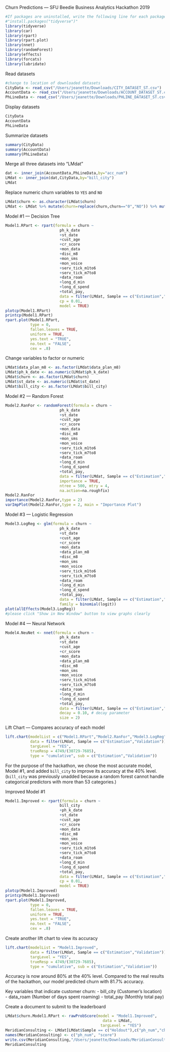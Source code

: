Churn Predictions — SFU Beedie Business Analytics Hackathon 2019

```r
#If packages are uninstalled, write the following line for each package:
#"install.packages("tidyverse")"
library(tidyverse)
library(car)
library(rpart)
library(rpart.plot)
library(nnet)
library(randomForest)
library(effects)
library(forcats)
library(lubridate)
```

Read datasets
```r
#change to location of downloaded datasets
CityData <- read_csv("/Users/jeanette/Downloads/CITY_DATASET_ST.csv")
AccountData <- read_csv("/Users/jeanette/Downloads/ACCOUNT_DATASET_ST.csv")
PhLineData <- read_csv("/Users/jeanette/Downloads/PHLINE_DATASET_ST.csv")
```

Display datasets
```r
CityData
AccountData
PhLineData
```

Summarize datasets
```r
summary(CityData)
summary(AccountData)
summary(PhLineData)
```

Merge all three datasets into "LMdat"
```r
dat <- inner_join(AccountData,PhLineData,by="acc_num")
LMdat <- inner_join(dat,CityData,by="bill_city")
LMdat
```

Replace numeric churn variables to `YES` and `NO`
```r
LMdat$churn <- as.character(LMdat$churn)
LMdat <- LMdat %>% mutate(churn=replace(churn,churn=="0","NO")) %>% mutate(churn=replace(churn,churn=="1","YES"))
```

Model #1 — Decision Tree
```r
Model1.RPart <- rpart(formula = churn ~ 
                        ph_k_date
                        +st_date
                        +cust_age
                        +cr_score
                        +mon_data
                        +disc_m8
                        +mon_sms
                        +mon_voice
                        +serv_tick_m1to6
                        +serv_tick_m7to8
                        +data_roam
                        +long_d_min
                        +long_d_spend
                        +total_pay,
                        data = filter(LMdat, Sample == c("Estimation","Validation")),
                        cp = 0.01,
                        model = TRUE)
plotcp(Model1.RPart)
printcp(Model1.RPart)
rpart.plot(Model1.RPart,
           type = 0,
           fallen.leaves = TRUE,
           uniform = TRUE,
           yes.text = "TRUE",
           no.text = "FALSE",
           cex = .8)
```

Change variables to factor or numeric
```r
LMdat$data_plan_m8 <- as.factor(LMdat$data_plan_m8)
LMdat$ph_k_date <- as.numeric(LMdat$ph_k_date)
LMdat$churn <- as.factor(LMdat$churn)
LMdat$st_date <- as.numeric(LMdat$st_date)
LMdat$bill_city <- as.factor(LMdat$bill_city)
```

Model #2 — Random Forest
```r
Model2.RanFor <- randomForest(formula = churn ~ 
                        ph_k_date
                        +st_date
                        +cust_age
                        +cr_score
                        +mon_data
                        +disc_m8
                        +mon_sms
                        +mon_voice
                        +serv_tick_m1to6
                        +serv_tick_m7to8
                        +data_roam
                        +long_d_min
                        +long_d_spend
                        +total_pay,
                        data = filter(LMdat, Sample == c("Estimation","Validation")),
                        importance = TRUE,
                        ntree = 500, mtry = 4,
                        na.action=na.roughfix)
Model2.RanFor
importance(Model2.RanFor,type = 2)
varImpPlot(Model2.RanFor,type = 2, main = "Importance Plot")
```

Model #3 — Logistic Regression
```r
Model3.LogReg <- glm(formula = churn ~ 
                        ph_k_date
                        +st_date
                        +cust_age
                        +cr_score
                        +mon_data
                        +data_plan_m8
                        +disc_m8
                        +mon_sms
                        +mon_voice
                        +serv_tick_m1to6
                        +serv_tick_m7to8
                        +data_roam
                        +long_d_min
                        +long_d_spend
                        +total_pay,
                        data = filter(LMdat, Sample == c("Estimation","Validation")),
                        family = binomial(logit))
plot(allEffects(Model3.LogReg))
#please click "Show in New Window" button to view graphs clearly
```

Model #4 — Neural Network
```r
Model4.NeuNet <- nnet(formula = churn ~ 
                        ph_k_date
                        +st_date
                        +cust_age
                        +cr_score
                        +mon_data
                        +data_plan_m8
                        +disc_m8
                        +mon_sms
                        +mon_voice
                        +serv_tick_m1to6
                        +serv_tick_m7to8
                        +data_roam
                        +long_d_min
                        +long_d_spend
                        +total_pay,
                        data = filter(LMdat, Sample == c("Estimation","Validation")),
                        decay = 0.10, # decay parameter
                        size = 2)
```

Lift Chart — Compares accuracy of each model
```r
lift.chart(modelList = c("Model1.RPart","Model2.RanFor","Model3.LogReg","Model4.NeuNet"),
           data = filter(LMdat, Sample == c("Estimation","Validation")),
           targLevel = "YES", 
           trueResp = 4749/(30729-7685),
           type = "cumulative", sub = c("Estimation","Validation"))
```

For the purpose of the hackathon, we chose the most accurate model, Model #1, and added `bill_city` to improve its accuracy at the 40% level. 
(`bill_city` was previously unadded because a random forest cannot handle categorical predictors with more than 53 categories.)

Improved Model #1 
```r
Model1.Improved <- rpart(formula = churn ~ 
                        bill_city
                        +ph_k_date
                        +st_date
                        +cust_age
                        +cr_score
                        +mon_data
                        +disc_m8
                        +mon_sms
                        +mon_voice
                        +serv_tick_m1to6
                        +serv_tick_m7to8
                        +data_roam
                        +long_d_min
                        +long_d_spend
                        +total_pay,
                        data = filter(LMdat, Sample == c("Estimation","Validation")),
                        cp = 0.01,
                        model = TRUE)
plotcp(Model1.Improved)
printcp(Model1.Improved)
rpart.plot(Model1.Improved,
           type = 0,
           fallen.leaves = TRUE,
           uniform = TRUE,
           yes.text = "TRUE",
           no.text = "FALSE",
           cex = .8)
```

Create another lift chart to view its accuracy
```r
lift.chart(modelList = "Model1.Improved",
           data = filter(LMdat, Sample == c("Estimation","Validation")),
           targLevel = "YES", 
           trueResp = 4749/(30729-7685),
           type = "cumulative", sub = c("Estimation","Validation"))
```

Accuracy is now around 80% at the 40% level. Compared to the real results of the hackathon, our model predicted churn with 81.7% accuracy.

Key variables that indicate customer churn:
- bill_city (Customer's location)
- data_roam (Number of days spent roaming)
- total_pay (Monthly total pay)

Create a document to submit to the leaderboard
```r
LMdat$churn.Model1.RPart <- rawProbScore(model = "Model1.Improved",
                                           data = LMdat,
                                          targLevel = "YES")
MeridianConsulting <- LMdat[LMdat$Sample == c("Holdout"),c("ph_num","churn.Model1.RPart")]
names(MeridianConsulting) <- c("ph_num", "score")
write.csv(MeridianConsulting,"/Users/jeanette/Downloads/MeridianConsulting.csv")
MeridianConsulting
```
